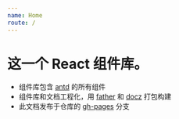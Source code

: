 ```yaml
---
name: Home
route: /
---
```


# 这一个 React 组件库。

* 组件库包含 [antd](https://ant.design/index-cn) 的所有组件
* 组件库和文档工程化，用 [father](https://github.com/umijs/father) 和 [docz](https://www.docz.site/) 打包构建
* 此文档发布于仓库的 [gh-pages](https://github.com/laixstx/beast-lib/tree/gh-pages) 分支